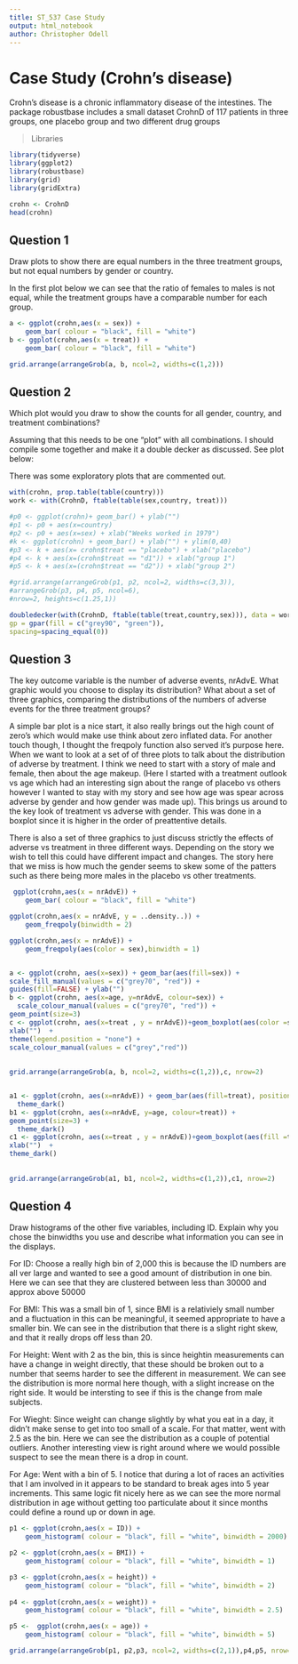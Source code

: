 ```yaml
---
title: ST_537 Case Study
output: html_notebook
author: Christopher Odell
---
```


# Case Study (Crohn’s disease)
Crohn’s disease is a chronic inflammatory disease of the intestines. The package
robustbase includes a small dataset CrohnD of 117 patients in three groups, one
placebo group and two different drug groups

> Libraries

```r
library(tidyverse)
library(ggplot2)
library(robustbase)
library(grid)
library(gridExtra)

crohn <- CrohnD
head(crohn)


```


## Question 1

Draw plots to show there are equal numbers in the three treatment groups, but
not equal numbers by gender or country.

In the first plot below we can see that the ratio of females to males is not equal, while the treatment groups have a comparable number for each group. 

```r
a <- ggplot(crohn,aes(x = sex)) +
    geom_bar( colour = "black", fill = "white")
b <- ggplot(crohn,aes(x = treat)) +
    geom_bar( colour = "black", fill = "white")

grid.arrange(arrangeGrob(a, b, ncol=2, widths=c(1,2)))

```

## Question 2

Which plot would you draw to show the counts for all gender, country, and treatment
combinations?

Assuming that this needs to be one "plot" with all combinations. I should compile some together and make it a double decker as discussed. See plot below:

There was some exploratory plots that are commented out. 

```r

with(crohn, prop.table(table(country)))
work <- with(CrohnD, ftable(table(sex,country, treat)))

#p0 <- ggplot(crohn)+ geom_bar() + ylab("")
#p1 <- p0 + aes(x=country)
#p2 <- p0 + aes(x=sex) + xlab("Weeks worked in 1979")
#k <- ggplot(crohn) + geom_bar() + ylab("") + ylim(0,40)
#p3 <- k + aes(x= crohn$treat == "placebo") + xlab("placebo")
#p4 <- k + aes(x=(crohn$treat == "d1")) + xlab("group 1")
#p5 <- k + aes(x=(crohn$treat == "d2")) + xlab("group 2")

#grid.arrange(arrangeGrob(p1, p2, ncol=2, widths=c(3,3)),
#arrangeGrob(p3, p4, p5, ncol=6),
#nrow=2, heights=c(1.25,1))

doubledecker(with(CrohnD, ftable(table(treat,country,sex))), data = work,
gp = gpar(fill = c("grey90", "green")),
spacing=spacing_equal(0))

```

## Question 3

The key outcome variable is the number of adverse events, nrAdvE. What
graphic would you choose to display its distribution? What about a set of three
graphics, comparing the distributions of the numbers of adverse events for the
three treatment groups?

A simple bar plot is a nice start, it also really brings out the high count of zero's which would make use think about zero inflated data. For another touch though, I thought the freqpoly function also served it's purpose here. When we want to look at a set of of three plots to talk about the distribution of adverse by treatment. I think we need to start with a story of male and female, then about the age makeup. (Here I started with a treatment outlook vs age which had an interesting sign about the range of placebo vs others however I wanted to stay with my story and see how age was spear across adverse by gender and how gender was made up). This brings us around to the key look of treatment vs adverse with gender. This was done in a boxplot since it is higher in the order of preattentive details.

There is also a set of three graphics to just discuss strictly the effects of adverse vs treatment in three different ways. Depending on the story we wish to tell this could have different impact and changes. The story here that we miss is how much the gender seems to skew some of the patters such as there being more males in the placebo vs other treatments. 


```r

 ggplot(crohn,aes(x = nrAdvE)) +
    geom_bar( colour = "black", fill = "white")

ggplot(crohn,aes(x = nrAdvE, y = ..density..)) +
    geom_freqpoly(binwidth = 2)

ggplot(crohn,aes(x = nrAdvE)) +
    geom_freqpoly(aes(color = sex),binwidth = 1)


a <- ggplot(crohn, aes(x=sex)) + geom_bar(aes(fill=sex)) +
scale_fill_manual(values = c("grey70", "red")) +
guides(fill=FALSE) + ylab("")
b <- ggplot(crohn, aes(x=age, y=nrAdvE, colour=sex)) +
  scale_colour_manual(values = c("grey70", "red")) +
geom_point(size=3) 
c <- ggplot(crohn, aes(x=treat , y = nrAdvE))+geom_boxplot(aes(color =sex), width = .15)+
xlab("")  +
theme(legend.position = "none") +
scale_colour_manual(values = c("grey","red"))
  
  
grid.arrange(arrangeGrob(a, b, ncol=2, widths=c(1,2)),c, nrow=2)


a1 <- ggplot(crohn, aes(x=nrAdvE)) + geom_bar(aes(fill=treat), position =  position_dodge(.8)) +
  theme_dark()
b1 <- ggplot(crohn, aes(x=nrAdvE, y=age, colour=treat)) +
geom_point(size=3) +
  theme_dark()
c1 <- ggplot(crohn, aes(x=treat , y = nrAdvE))+geom_boxplot(aes(fill =treat))+
xlab("")  +
theme_dark()
  
  
grid.arrange(arrangeGrob(a1, b1, ncol=2, widths=c(1,2)),c1, nrow=2)


```


## Question 4

Draw histograms of the other five variables, including ID. Explain why you
chose the binwidths you use and describe what information you can see in the
displays.

For ID: Choose a really high bin of 2,000 this is because the ID numbers are all ver large and wanted to see a good amount of distribution in one bin. Here we can see that they are clustered between less than 30000 and approx above 50000

For BMI: This was a small bin of 1, since BMI is a relativiely small number and a fluctuation in this can be meaningful, it seemed appropriate to have a smaller bin. We can see in the distribution that there is a slight right skew, and that it really drops off less than 20.

For Height: Went with 2 as the bin, this is since heightin measurements can have a change in weight directly, that these should be broken out to a number that seems harder to see the different in measurement. We can see the distribution is more normal here though, with a slight increase on the right side. It would be intersting to see if this is the change from male subjects.

For Wieght: Since weight can change slightly by what you eat in a day, it didn't make sense to get into too small of a scale. For that matter, went with 2.5 as the bin. Here we can see the distribution as a couple of potential outliers. Another interesting view is right around where we would possible suspect to see the mean there is a drop in count. 

For Age: Went with a bin of 5. I notice that during a lot of races an activities that I am involved in it appears to be standard to break ages into 5 year increments. This same logic fit nicely here as we can see the more normal distribution in age without getting too particulate about it since months could define a round up or down in age. 


```r

p1 <- ggplot(crohn,aes(x = ID)) +
    geom_histogram( colour = "black", fill = "white", binwidth = 2000)

p2 <- ggplot(crohn,aes(x = BMI)) +
    geom_histogram( colour = "black", fill = "white", binwidth = 1)

p3 <- ggplot(crohn,aes(x = height)) +
    geom_histogram( colour = "black", fill = "white", binwidth = 2)
  
p4 <- ggplot(crohn,aes(x = weight)) +
    geom_histogram( colour = "black", fill = "white", binwidth = 2.5)

p5 <-  ggplot(crohn,aes(x = age)) +
    geom_histogram( colour = "black", fill = "white", binwidth = 5)

grid.arrange(arrangeGrob(p1, p2,p3, ncol=2, widths=c(2,1)),p4,p5, nrow=2)

```

